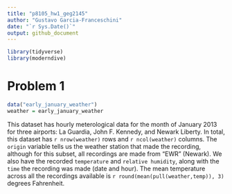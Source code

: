```yaml
---
title: "p8105_hw1_geg2145"
author: "Gustavo Garcia-Franceschini"
date: "`r Sys.Date()`"
output: github_document
---
```


```r
library(tidyverse)
library(moderndive)
```

# Problem 1

```r
data("early_january_weather")
weather = early_january_weather
```

This dataset has hourly meterological data for the month of January 2013 for three airports: La Guardia, John F. Kennedy, and Newark Liberty. In total, this dataset has `r nrow(weather)` rows and `r ncol(weather)` columns. The `origin` variable tells us the weather station that made the recording, although for this subset, all recordings are made from "EWR" (Newark). We also have the recorded `temperature` and `relative humidity`, along with the `time` the recording was made (date and hour). The mean temperature across all the recordings available is `r round(mean(pull(weather,temp)), 3)` degrees Fahrenheit.
